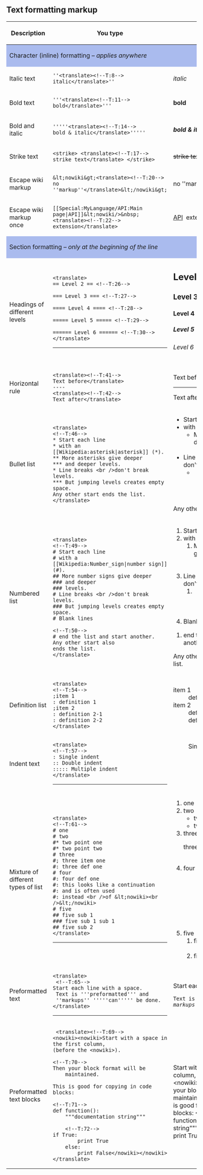 <translate>
== Text formatting markup == <!--T:2-->
</translate>
{| class="wikitable"
! <translate><!--T:3-->
Description</translate>
! width=40% | <translate><!--T:4-->
You type</translate>
! width=40% | <translate><!--T:5-->
You get</translate>
|-
! colspan="3" style="background: #ABE" | <translate><!--T:6-->
Character (inline) formatting – ''applies anywhere''</translate>
|-
| <translate><!--T:7-->
Italic text</translate>
| <pre>
''<translate><!--T:8-->
italic</translate>''
</pre>
|
''<translate><!--T:9-->
italic</translate>''
|-
| <translate><!--T:10-->
Bold text</translate>
| <pre>
'''<translate><!--T:11-->
bold</translate>'''
</pre>
|
'''<translate><!--T:12-->
bold</translate>'''
|-
| <translate><!--T:13-->
Bold and italic</translate>
| <pre>
'''''<translate><!--T:14-->
bold & italic</translate>'''''
</pre>
|
'''''<translate><!--T:15-->
bold & italic</translate>'''''
|-
| <translate><!--T:16-->
Strike text</translate>
| <pre>
<strike> <translate><!--T:17-->
strike text</translate> </strike>
</pre>
|<strike> <translate><!--T:18-->
strike text</translate> </strike>
|-
| <translate><!--T:19-->
Escape wiki markup</translate>
| <pre>
&lt;nowiki&gt;<translate><!--T:20-->
no ''markup''</translate>&lt;/nowiki&gt;
</pre>
|
<translate><!--T:155-->
<nowiki>no ''markup''</nowiki></translate>
|-
| <translate><!--T:21-->
Escape wiki markup once</translate>
| <pre>
[[Special:MyLanguage/API:Main page|API]]&lt;nowiki/>&nbsp;<translate><!--T:22-->
extension</translate>
</pre>
|
[[Special:MyLanguage/API:Main page|API]]<nowiki/>&nbsp;<translate><!--T:23-->
extension</translate>
|-
! colspan="3" style="background: #ABE" | <translate><!--T:24-->
Section formatting – ''only at the beginning of the line''</translate>
|-
| <translate><!--T:25-->
Headings of different levels</translate> 
| <pre>
<translate>
== Level 2 == <!--T:26-->

=== Level 3 === <!--T:27-->

==== Level 4 ==== <!--T:28-->

===== Level 5 ===== <!--T:29-->

====== Level 6 ====== <!--T:30-->
</translate>
</pre>
----
{{note|
* <translate><!--T:31-->
[[<tvar|lv1>Special:MyLanguage/Help_talk:Formatting#Level_1</>|Skip Level 1]], it is page name level.</translate>
* <translate><!--T:33-->
An article with 4 or more headings automatically creates a [[wikipedia:Wikipedia:Section#Table of contents (TOC)|table of contents]].</translate>
}}
|
<!-- using HTML markup to avoid creating new sections -->
<translate>
<!--T:35-->
<h2>Level 2</h2>

<!--T:36-->
<h3>Level 3</h3>

<!--T:37-->
<h4>Level 4</h4>

<!--T:38-->
<h5>Level 5</h5>

<!--T:39-->
<h6>Level 6</h6>
</translate>
|-
| <translate><!--T:40-->
Horizontal rule</translate>
| <pre>
<translate><!--T:41-->
Text before</translate>
----
<translate><!--T:42-->
Text after</translate>
</pre>
|
<translate><!--T:43-->
Text before</translate>
----
<translate><!--T:44-->
Text after</translate>
|-
| <translate><!--T:45-->
Bullet list</translate>
|
<pre>
<translate>
<!--T:46-->
* Start each line
* with an [[Wikipedia:asterisk|asterisk]] (*).
** More asterisks give deeper
*** and deeper levels.
* Line breaks <br />don't break levels.
*** But jumping levels creates empty space.
Any other start ends the list.
</translate>
</pre>
|
<translate>
<!--T:47-->
* Start each line
* with an [[Wikipedia:asterisk|asterisk]] (*).
** More asterisks give deeper
*** and deeper levels.
* Line breaks <br />don't break levels.
*** But jumping levels creates empty space.
Any other start ends the list.
</translate>
|-
| <translate><!--T:48-->
Numbered list</translate>
|
<pre>
<translate>
<!--T:49-->
# Start each line
# with a [[Wikipedia:Number_sign|number sign]] (#).
## More number signs give deeper
### and deeper
### levels.
# Line breaks <br />don't break levels.
### But jumping levels creates empty space.
# Blank lines

<!--T:50-->
# end the list and start another.
Any other start also
ends the list.
</translate>
</pre>
|
<translate>
<!--T:51-->
# Start each line
# with a [[Wikipedia:Number_sign|number sign]] (#).
## More number signs give deeper
### and deeper
### levels.
# Line breaks <br />don't break levels.
### But jumping levels creates empty space.
# Blank lines

<!--T:52-->
# end the list and start another.
Any other start also
ends the list.
</translate>
|-
| <translate><!--T:53-->
Definition list</translate>
| <pre>
<translate>
<!--T:54-->
;item 1
: definition 1
;item 2
: definition 2-1
: definition 2-2
</translate>
</pre>
|
<translate>
<!--T:55-->
;item 1
: definition 1
;item 2
: definition 2-1
: definition 2-2
</translate>
|-
| <translate><!--T:56-->
Indent text</translate>
| <pre>
<translate>
<!--T:57-->
: Single indent
:: Double indent
::::: Multiple indent
</translate>
</pre>
----
{{Note|<translate><!--T:58-->
This workaround may harm accessibility.</translate>}}
|
<translate>
<!--T:59-->
: Single indent
:: Double indent
::::: Multiple indent
</translate>
|-
| <translate><!--T:60-->
Mixture of different types of list</translate>
|
<pre>
<translate>
<!--T:61-->
# one
# two
#* two point one
#* two point two
# three
#; three item one
#: three def one
# four
#: four def one
#: this looks like a continuation
#: and is often used
#: instead <br />of &lt;nowiki><br />&lt;/nowiki>
# five
## five sub 1
### five sub 1 sub 1
## five sub 2
</translate>
</pre>
----
{{note|<translate><!--T:62-->
The usage of <code>#:</code> and <code>*:</code> for breaking a line within an item may also harm accessibility.</translate>}}
|
<translate>
<!--T:63-->
# one
# two
#* two point one
#* two point two
# three
#; three item one
#: three def one
# four
#: four def one
#: this looks like a continuation
#: and is often used
#: instead <br />of <nowiki><br /></nowiki>
# five
## five sub 1
### five sub 1 sub 1
## five sub 2{{anchor|pre}}
</translate>
|-
| <translate><!--T:64-->
Preformatted text</translate>
| <pre>
<translate>
 <!--T:65-->
Start each line with a space.
 Text is '''preformatted''' and
 ''markups'' '''''can''''' be done.
</translate>
</pre>
----
{{note|<translate><!--T:66-->
This way of preformatting only applies to section formatting. Character formatting markups are still effective.</translate>}}
|
<translate>
 <!--T:67-->
Start each line with a space.
 Text is '''preformatted''' and
 ''markups'' '''''can''''' be done.
</translate>
|-
| <translate><!--T:68-->
Preformatted text blocks</translate>
| <pre> <translate><!--T:69-->
<nowiki><nowiki>Start with a space in the first column,
(before the <nowiki>).

<!--T:70-->
Then your block format will be
    maintained.
 
This is good for copying in code blocks:

<!--T:71-->
def function():
    """documentation string"""

    <!--T:72-->
if True:
        print True
    else:
        print False</nowiki></nowiki></translate>
</pre>
|
 <translate><!--T:73-->
<nowiki>Start with a space in the first column,
(before the <nowiki>).

<!--T:74-->
Then your block format will be
    maintained.

<!--T:75-->
This is good for copying in code blocks:

<!--T:76-->
def function():
    """documentation string"""

    <!--T:77-->
if True:
        print True
    else:
        print False</nowiki></translate>
|}


